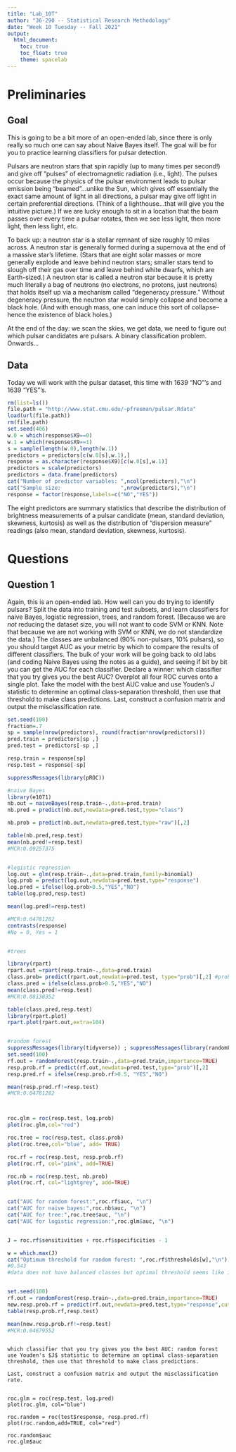 ```yaml
---
title: "Lab_10T"
author: "36-290 -- Statistical Research Methodology"
date: "Week 10 Tuesday -- Fall 2021"
output: 
  html_document:
    toc: true
    toc_float: true
    theme: spacelab
---
```


# Preliminaries

## Goal

This is going to be a bit more of an open-ended lab, since there is only really so much one can say about Naive Bayes itself. The goal will be for you to practice learning classifiers for pulsar detection.

Pulsars are neutron stars that spin rapidly (up to many times per second!) and give off "pulses" of electromagnetic radiation (i.e., light). The pulses occur because the physics of the pulsar environment leads to pulsar emission being "beamed"...unlike the Sun, which gives off essentially the exact same amount of light in all directions, a pulsar may give off light in certain preferential directions. (Think of a lighthouse...that will give you the intuitive picture.) If we are lucky enough to sit in a location that the beam passes over every time a pulsar rotates, then we see less light, then more light, then less light, etc.

To back up: a neutron star is a stellar remnant of size roughly 10 miles across. A neutron star is generally formed during a supernova at the end of a massive star's lifetime. (Stars that are eight solar masses or more generally explode and leave behind neutron stars; smaller stars tend to slough off their gas over time and leave behind white dwarfs, which are Earth-sized.) A neutron star is called a neutron star because it is pretty much literally a bag of neutrons (no electrons, no protons, just neutrons) that holds itself up via a mechanism called "degeneracy pressure." Without degeneracy pressure, the neutron star would simply collapse and become a black hole. (And with enough mass, one can induce this sort of collapse--hence the existence of black holes.)

At the end of the day: we scan the skies, we get data, we need to figure out which pulsar candidates are pulsars. A binary classification problem. Onwards...

## Data

Today we will work with the pulsar dataset, this time with 1639 "NO"'s and 1639 "YES"'s.
```r
rm(list=ls())
file.path = "http://www.stat.cmu.edu/~pfreeman/pulsar.Rdata"
load(url(file.path))
rm(file.path)
set.seed(406)
w.0 = which(response$X9==0)
w.1 = which(response$X9==1)
s = sample(length(w.0),length(w.1))
predictors = predictors[c(w.0[s],w.1),]
response = as.character(response$X9)[c(w.0[s],w.1)]
predictors = scale(predictors)
predictors = data.frame(predictors)
cat("Number of predictor variables: ",ncol(predictors),"\n")
cat("Sample size:                   ",nrow(predictors),"\n")
response = factor(response,labels=c("NO","YES"))
```
The eight predictors are summary statistics that describe the distribution of brightness measurements of a pulsar candidate (mean, standard deviation, skewness, kurtosis) as well as the distribution of "dispersion measure" readings (also mean, standard deviation, skewness, kurtosis).

# Questions

## Question 1

Again, this is an open-ended lab. How well can you do trying to identify pulsars? Split the data into training and test subsets, and learn classifiers for naive Bayes, logistic regression, trees, and random forest. (Because we are *not* reducing the dataset size, you will not want to code SVM or KNN. Note that because we are not working with SVM or KNN, we do not standardize the data.) The classes are unbalanced (90% non-pulsars, 10% pulsars), so you should target AUC as your metric by which to compare the results of different classifiers. The bulk of your work will be going back to old labs (and coding Naive Bayes using the notes as a guide), and seeing if bit by bit you can get the AUC for each classifier. Declare a winner: which classifier that you try gives you the best AUC? Overplot all four ROC curves onto a single plot. Take the model with the best AUC value and use Youden's $J$ statistic to determine an optimal class-separation threshold, then use that threshold to make class predictions. Last, construct a confusion matrix and output the misclassification rate.

```r
set.seed(100)
fraction=.7
sp = sample(nrow(predictors), round(fraction*nrow(predictors)))
pred.train = predictors[sp ,]
pred.test = predictors[-sp ,]

resp.train = response[sp]
resp.test = response[-sp]

suppressMessages(library(pROC))

#naive Bayes
library(e1071)
nb.out = naiveBayes(resp.train~.,data=pred.train)
nb.pred = predict(nb.out,newdata=pred.test,type="class")

nb.prob = predict(nb.out,newdata=pred.test,type="raw")[,2]

table(nb.pred,resp.test)
mean(nb.pred!=resp.test)
#MCR:0.09257375


#logistic regression
log.out = glm(resp.train~.,data=pred.train,family=binomial)
log.prob = predict(log.out,newdata=pred.test,type="response")
log.pred = ifelse(log.prob>0.5,"YES","NO")
table(log.pred,resp.test)

mean(log.pred!=resp.test)

#MCR:0.04781282
contrasts(response)
#No = 0, Yes = 1


#trees

library(rpart)
rpart.out =rpart(resp.train~.,data=pred.train)
class.prob= predict(rpart.out,newdata=pred.test, type="prob")[,2] #prob of class 1
class.pred = ifelse(class.prob>0.5,"YES","NO")
mean(class.pred!=resp.test)
#MCR:0.08138352

table(class.pred,resp.test)
library(rpart.plot)
rpart.plot(rpart.out,extra=104)


#random forest
suppressMessages(library(tidyverse)) ; suppressMessages(library(randomForest))
set.seed(100)
rf.out = randomForest(resp.train~.,data=pred.train,importance=TRUE)
resp.prob.rf = predict(rf.out,newdata=pred.test,type="prob")[,2]
resp.pred.rf = ifelse(resp.prob.rf>0.5, "YES","NO")

mean(resp.pred.rf!=resp.test)
#MCR:0.04781282



roc.glm = roc(resp.test, log.prob)
plot(roc.glm,col="red")

roc.tree = roc(resp.test, class.prob)
plot(roc.tree,col="blue", add= TRUE)  

roc.rf = roc(resp.test, resp.prob.rf)
plot(roc.rf, col="pink", add=TRUE)

roc.nb = roc(resp.test, nb.prob)
plot(roc.rf, col="lightgrey", add=TRUE)


cat("AUC for random forest:",roc.rf$auc, "\n")
cat("AUC for naive bayes:",roc.nb$auc, "\n")
cat("AUC for tree:",roc.tree$auc, "\n")
cat("AUC for logistic regression:",roc.glm$auc, "\n")


J = roc.rf$sensitivities + roc.rf$specificities - 1

w = which.max(J)
cat("Optimum threshold for random forest: ",roc.rf$thresholds[w],"\n")
#0.543
#data does not have balanced classes but optimal threshold seems like it's close to .5, is this normal?


set.seed(100)
rf.out = randomForest(resp.train~.,data=pred.train,importance=TRUE)
new.resp.prob.rf = predict(rf.out,newdata=pred.test,type="response",cutoff=c(1-0.543,0.543))
table(resp.prob.rf,resp.test)

mean(new.resp.prob.rf!=resp.test)
#MCR:0.04679552


```






```

which classifier that you try gives you the best AUC: random forest
use Youden's $J$ statistic to determine an optimal class-separation threshold, then use that threshold to make class predictions. 

Last, construct a confusion matrix and output the misclassification rate.


```










```
roc.glm = roc(resp.test, log.pred)
plot(roc.glm, col="blue")

roc.random = roc(test$response, resp.pred.rf)
plot(roc.random,add=TRUE, col="red")

roc.random$auc
roc.glm$auc




```











